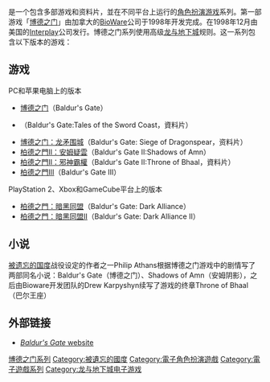 {{expand|time=2015-03-10T04:44:12+00:00}}
{{unreferenced|time=2015-03-10T04:44:12+00:00}}

{{NoteTA
| G1=Games
}}

{{Infobox VG series
| title = 博德之门
| image = Baldurs Gate stacked logo circa Enhanced Edition.png
| creator =
| composer =
| platforms = [[Microsoft_Windows|Microsoft Windows]]<br>[[PlayStation_2|PlayStation 2]]<br>[[Xbox_(遊戲機)|Xbox]]<br>[[GameCube|GameCube]]<br>[[macOS|macOS]]<br>[[iOS|iOS]]<br>[[Android|Android]]
| developer = [[BioWare|BioWare]]<br>[[Snowblind_Studios|Snowblind Studios]]<br>Magic Pockets<br>[[Black_Isle_Studios|Black Isle Studios]]<br>[[High_Voltage_Software|High Voltage Software]]<br>[[Beamdog|Beamdog]]
| publisher = [[Black_Isle_Studios|Black Isle Studios]]<br>[[Interplay_Entertainment|Interplay Entertainment]]<br>[[Destination_Software|Destination Software]]<br>[[Atari|Atari]]
| genre = [[電子角色扮演遊戲|電子角色扮演遊戲]]
| spinoffs =
| first release version = [[博德之门|博德之门]]
| first release date = November 30, 1998
| latest release version = [[Baldur's_Gate:_Siege_of_Dragonspear|Baldur's Gate: Siege of Dragonspear]]
| latest release date = March 31, 2016
}}

{{vgsname|博德之门系列|en=Baldur's Gate|cn=博德之门系列|tw=柏德之門系列}}是一个包含多部游戏和资料片，並在不同平台上运行的[[電子角色扮演遊戲|角色扮演游戏]]系列。第一部游戏「[[博德之门|博德之门]]」由加拿大的[[BioWare|BioWare]]公司于1998年开发完成。在1998年12月由美国的[[Interplay|Interplay]]公司发行。博德之门系列使用高级[[龙与地下城|龙与地下城]]规则。这一系列包含以下版本的游戏：

== 游戏 ==

; PC和苹果电脑上的版本
* [[博德之门|博德之门]]（Baldur's Gate）
* {{le|博德之门：剑湾传奇|Baldur's Gate: Tales of the Sword Coast}}（Baldur's Gate:Tales of the Sword Coast，資料片）
* [[博德之门：龙矛围城|博德之门：龙矛围城]]（Baldur's Gate: Siege of Dragonspear，资料片）
* [[柏德之門II：安姆疑雲|柏德之門II：安姆疑雲]]（Baldur's Gate II:Shadows of Amn）
* [[柏德之門II：邪神霸權|柏德之門II：邪神霸權]]（Baldur's Gate II:Throne of Bhaal，資料片）
* [[柏德之門III|柏德之門III]]（Baldur's Gate III）
; PlayStation 2、Xbox和GameCube平台上的版本
* [[柏德之門：暗黑同盟|柏德之門：暗黑同盟]]（Baldur's Gate: Dark Alliance）
* [[柏德之門：暗黑同盟II|柏德之門：暗黑同盟II]]（Baldur's Gate: Dark Alliance II）

== 小说 ==

[[被遗忘的国度|被遗忘的国度]]战役设定的作者之一Philip Athans根据博德之门游戏中的剧情写了两部同名小说：Baldur's Gate（博德之门）、Shadows of Amn（安姆阴影），之后由Bioware开发团队的Drew Karpyshyn续写了游戏的终章Throne of Bhaal（巴尔王座）

== 外部链接 ==
{{wikiquote}}
*[http://www.baldursgate.com/ ''Baldur's Gate'' website] {{Wayback|url=http://www.baldursgate.com/ |date=20210627225100 }}

{{博德之门系列}}
{{黑岛工作室游戏}}
{{Bioware}}

{{DEFAULTSORT:Baldur,s Gate}}
[[Category:博德之门系列|]]
[[Category:被遺忘的國度|Category:被遺忘的國度]]
[[Category:電子角色扮演遊戲|Category:電子角色扮演遊戲]]
[[Category:電子遊戲系列|Category:電子遊戲系列]]
[[Category:龙与地下城电子游戏|Category:龙与地下城电子游戏]]

{{rpg-videogame-stub}}